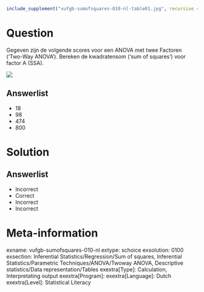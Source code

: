 ```{r, echo = FALSE, results = "hide"}
include_supplement("vufgb-sumofsquares-010-nl-table01.jpg", recursive = TRUE)
```

Question
========

Gegeven zijn de volgende scores voor een ANOVA met twee Factoren (‘Two-Way ANOVA’). Bereken de kwadratensom (‘sum of squares’) voor factor A (SSA).

![](vufgb-sumofsquares-010-nl-table01.jpg)
  
Answerlist
----------
* 18
* 98
* 474
* 800


Solution
========

Answerlist
----------
* Incorrect
* Correct
* Incorrect
* Incorrect

Meta-information
================
exname: vufgb-sumofsquares-010-nl
extype: schoice
exsolution: 0100
exsection: Inferential Statistics/Regression/Sum of squares, Inferential Statistics/Parametric Techniques/ANOVA/Twoway ANOVA, Descriptive statistics/Data representation/Tables
exextra[Type]: Calculation, Interpretating output
exextra[Program]: 
exextra[Language]: Dutch
exextra[Level]: Statistical Literacy